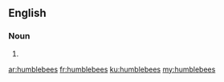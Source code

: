 ==English==

===Noun===
{{head|en|noun plural form}}

# {{plural of|humblebee|lang=en}}

[[ar:humblebees]]
[[fr:humblebees]]
[[ku:humblebees]]
[[my:humblebees]]